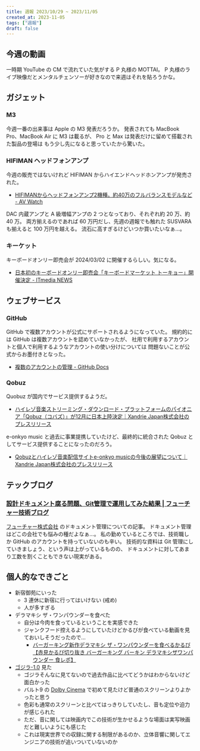 ```yaml
---
title: 週報 2023/10/29 ~ 2023/11/05
created_at: 2023-11-05
tags: ["週報"]
draft: false
---
```



## 今週の動画

一時期 YouTube の CM で流れていた気がする P 丸様の MOTTAI。
P 丸様のライブ映像だとメンタルチェンソーが好きなので来週はそれを貼ろうかな。

<YouTube id="59dHJiIiPhA">

## ガジェット

### M3

今週一番の出来事は Apple の M3 発表だろうか。
発表されても MacBook Pro、MacBook Air に M3 は載るが、
Pro と Max は発表だけに留めて搭載された製品の登場は
もう少し先になると思っていたから驚いた。

<YouTube id="ctkW3V0Mh-k">

### HIFIMAN ヘッドフォンアンプ

今週の販売ではないけれど HIFIMAN からハイエンドヘッドホンアンプが発売された。

- [HIFIMANからヘッドフォンアンプ2機種。約40万のフルバランスモデルなど - AV Watch](https://av.watch.impress.co.jp/docs/news/1540747.html)

DAC 内蔵アンプと A 級増幅アンプの 2 つとなっており、それぞれ約 20 万、約 40 万。
両方揃えるのであれば 60 万円だし、先週の週報でも触れた SUSVARA も揃えると 100 万円を越える。
流石に高すぎるけどいつか買いたいなぁ…。

### キーケット

キーボードオンリー即売会が 2024/03/02 に開催するらしい。気になる。

- [日本初のキーボードオンリー即売会「キーボードマーケット トーキョー」開催決定 - ITmedia NEWS](https://www.itmedia.co.jp/news/articles/2311/04/news061.html?utm_source=pocket_reader)

## ウェブサービス

### GitHub

GitHub で複数アカウントが公式にサポートされるようになっていた。
規約的には GitHub は複数アカウントを認めていなかったが、
社用で利用するアカウントと個人で利用するようなアカウントの使い分けについては
問題ないことが公式からお墨付きとなった。

- [複数のアカウントの管理 - GitHub Docs](https://docs.github.com/ja/account-and-profile/setting-up-and-managing-your-personal-account-on-github/managing-your-personal-account/managing-multiple-accounts)

### Qobuz

Quobuz が国内でサービス提供するようだ。

- [ハイレゾ音楽ストリーミング・ダウンロード・プラットフォームのパイオニア「Qobuz（コバズ）」が12月に日本上陸決定｜Xandrie Japan株式会社のプレスリリース](https://prtimes.jp/main/html/rd/p/000000003.000087880.html)

e-onkyo music と過去に事業提携していたけど、最終的に統合された Qobuz としてサービス提供することになったのだろう。

- [Qobuzとハイレゾ音楽配信サイトe-onkyo musicの今後の展望について｜Xandrie Japan株式会社のプレスリリース](https://prtimes.jp/main/html/rd/p/000000002.000087880.html)

## テックブログ

### [設計ドキュメント腐る問題、Git管理で運用してみた結果 | フューチャー技術ブログ](https://future-architect.github.io/articles/20231101a/?utm_source=pocket_saves)

[フューチャー株式会社](https://www.future.co.jp/) のドキュメント管理についての記事。
ドキュメント管理はどこの会社でも悩みの種だよなぁ…。
私の勤めているところでは、技術職しか GitHub のアカウントを持っていないのも辛い。
技術的な資料は Git 管理にしていきましょう、という声は上がっているものの、
ドキュメントに対してあまり工数を割くこともできない現実がある。

## 個人的なできごと

- 新宿御苑にいった
  - 3 連休に新宿に行ってはいけない (戒め)
  - 人が多すぎる
- デラマキシ ザ・ワンパウンダーを食べた
  - 自分は今肉を食っているということを実感できた
  - ジャンクフード控えるようにしていたけどかるびが食べている動画を見ておいしそうだったので…
    - [バーガーキング新作デラマキシ ザ・ワンパウンダーを食べるかるび【赤見かるび切り抜き バーガーキング バーキン デラマキシザワンパウンダー 食レポ】](https://www.youtube.com/watch?v=vDPAmvvidiM)
- [ゴジラ-1.0](https://godzilla-movie2023.toho.co.jp/) 見た
  - ゴジラそんなに見てないので過去作品に比べてどうかはわからないけど面白かった
  - バルト9 の [Dolby Cinema](https://www.dolbyjapan.com/dolby-cinema) で初めて見たけど普通のスクリーンよりよかったと思う
  - 色彩も通常のスクリーンと比べてはっきりしていたし、音も定位や迫力が感じられた
  - ただ、音に関しては映画内でこの技術が生かせるような場面は実写映画だと難しいようにも感じた
  - これは現実世界での収録に関する制限があるのか、立体音響に関してエンジニアの技術が追いついていないのか
